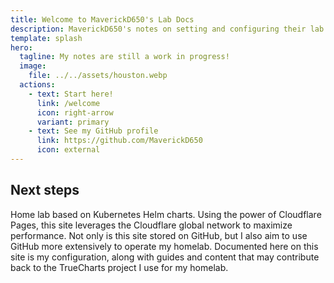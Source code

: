 ```yaml
---
title: Welcome to MaverickD650's Lab Docs
description: MaverickD650's notes on setting and configuring their lab!
template: splash
hero:
  tagline: My notes are still a work in progress!
  image:
    file: ../../assets/houston.webp
  actions:
    - text: Start here!
      link: /welcome
      icon: right-arrow
      variant: primary
    - text: See my GitHub profile
      link: https://github.com/MaverickD650
      icon: external
---
```



## Next steps

<CardGrid stagger>
  <Card title="Kubernetes Based" icon="seti:config">
    Home lab based on Kubernetes Helm charts.
  </Card>
  <Card title="Serverless" icon="cloudflare">
    Using the power of Cloudflare Pages, this site leverages the Cloudflare global network to maximize performance.
  </Card>
  <Card title="GitHub Centered" icon="github">
    Not only is this site stored on GitHub, but I also aim to use GitHub more extensively to operate my homelab.
  </Card>
  <Card title="Read the Docs" icon="open-book">
    Documented here on this site is my configuration, along with guides and content that may contribute back to the TrueCharts project I use for my homelab.
  </Card>
</CardGrid>
